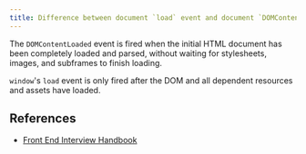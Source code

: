 ```yaml
---
title: Difference between document `load` event and document `DOMContentLoaded` event?
---
```


The `DOMContentLoaded` event is fired when the initial HTML document has been completely loaded and parsed, without waiting for stylesheets, images, and subframes to finish loading.

`window`'s `load` event is only fired after the DOM and all dependent resources and assets have loaded.

## References

- [Front End Interview Handbook](https://www.frontendinterviewhandbook.com/javascript-questions)
